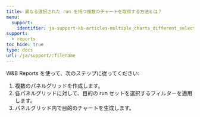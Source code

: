 ---
title: 異なる選択された run を持つ複数のチャートを取得する方法とは？
menu:
  support:
    identifier: ja-support-kb-articles-multiple_charts_different_selected_runs
support:
  - reports
toc_hide: true
type: docs
url: /ja/support/:filename
---
W&B Reports を使って、次のステップに従ってください:

1. 複数のパネルグリッドを作成します。
2. 各パネルグリッドに対して、目的の run セットを選択するフィルターを適用します。
3. パネルグリッド内で目的のチャートを生成します。